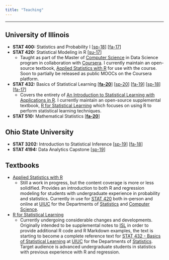 ```yaml
---
title: "Teaching"
---
```


***

## University of Illinois 

- **STAT 400:** Statistics and Probability I [[sp-18](https://daviddalpiaz.github.io/stat400sp18/)] [[fa-17](https://daviddalpiaz.github.io/stat400fa17/)]
- **STAT 420:** Statistical Modeling in R [[su-17](https://www.coursera.org/learn/stat-420/)]
    - Taught as part of the Master of [Computer Science](https://cs.illinois.edu/) in Data Science program in collaboration with [Coursera](https://www.coursera.org/degrees/masters-in-computer-data-science). I currently maintain an open-source textbook, [Applied Statistics with R](https://daviddalpiaz.github.io/appliedstats/) for use with the course. Soon to partially be released as public MOOCs on the Coursera platform.
- **STAT 432:** Basics of Statistical Learning [[**fa-20**](http://fall-2020.stat432.org/)] [[sp-20](http://spring-2020.stat432.org/)] [[fa-19](http://fall-2019.stat432.org/)] [[sp-18](https://daviddalpiaz.github.io/stat432sp18/)] [[fa-17](https://daviddalpiaz.github.io/stat430fa17/)]
    - Covers the entirety of [An Introduction to Statistical Learning with Applications in R](http://www-bcf.usc.edu/~gareth/ISL/). I currently maintain an open-source supplemental textbook, [R for Statistical Learning](https://daviddalpiaz.github.io/r4sl/) which focuses on using R to perform statistical learning techniques.
- **STAT 510:** Mathematical Statistics [[**fa-20**](http://math-stat.org/)]

## Ohio State University

- **STAT 3202:** Introduction to Statistical Inference [[sp-19](https://daviddalpiaz.github.io/stat3202-sp19//)] [[fa-18](https://daviddalpiaz.github.io/stat3202-au18/)]
- **STAT 4194:** Data Analytics Capstone [[sp-19](https://daviddalpiaz.github.io/stat4194-sp19/)]

## Textbooks

- [Applied Statistics with R](https://daviddalpiaz.github.io/appliedstats/)
    - Still a work in progress, but the content coverage is more or less solidified. Provides an introduction to both R and regression modeling for students with undergraduate experience in probability and statistics. Currently in use for [STAT 420](https://courses.illinois.edu/schedule/2018/spring/STAT/420) both in-person and online at [UIUC](http://illinois.edu/) for the Departments of [Statistics](http://www.stat.illinois.edu/) and [Computer Science](https://cs.illinois.edu/).
- [R for Statistical Learning](https://daviddalpiaz.github.io/r4sl/)
    - Currently undergoing considerable changes and developments. Originally intended to be supplemental notes to [ISL](http://www-bcf.usc.edu/~gareth/ISL/) in order to provide additional R code and R Markdown examples, the text is starting to become a complete reference text for [STAT 432 - Basics of Statistical Learning](http://stat432.org) at [UIUC](http://illinois.edu/) for the Departments of [Statistics](http://www.stat.illinois.edu/). Target audience is advanced undergraduate students in statistics with previous experience with R and regression. 
